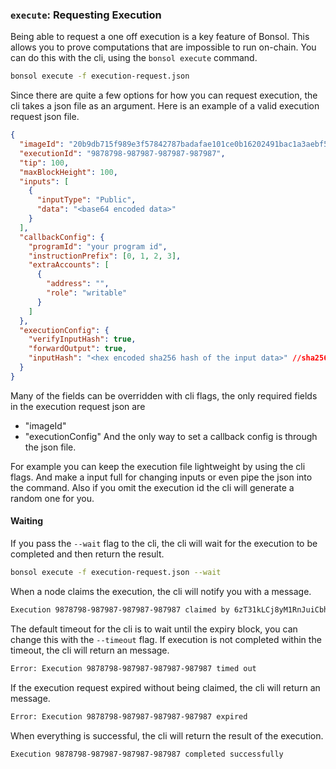 ### `execute`: Requesting Execution

Being able to request a one off execution is a key feature of Bonsol. This allows you to prove computations that are impossible to run on-chain.
You can do this with the cli, using the `bonsol execute` command.

```bash
bonsol execute -f execution-request.json
```
Since there are quite a few options for how you can request execution, the cli takes a json file as an argument.
Here is an example of a valid execution request json file.
```json
{
  "imageId": "20b9db715f989e3f57842787badafae101ce0b16202491bac1a3aebf573da0ba",
  "executionId": "9878798-987987-987987-987987",
  "tip": 100,
  "maxBlockHeight": 100,
  "inputs": [
    {
      "inputType": "Public",
      "data": "<base64 encoded data>"
    }
  ],
  "callbackConfig": {
    "programId": "your program id",
    "instructionPrefix": [0, 1, 2, 3],
    "extraAccounts": [
      {
        "address": "",
        "role": "writable"
      }
    ]
  },
  "executionConfig": {
    "verifyInputHash": true,
    "forwardOutput": true,
    "inputHash": "<hex encoded sha256 hash of the input data>" //sha256 hash of the input data if omitted the hash will be calculated
  }
}
```
Many of the fields can be overridden with cli flags, the only required fields in the execution request json are
* "imageId"
* "executionConfig"
And the only way to set a callback config is through the json file.

For example you can keep the execution file lightweight by using the cli flags. And make a input full for changing inputs or even pipe the json into the command.
Also if you omit the execution id the cli will generate a random one for you.

#### Waiting
If you pass the `--wait` flag to the cli, the cli will wait for the execution to be completed and then return the result.

```bash
bonsol execute -f execution-request.json --wait
```
When a node claims the execution, the cli will notify you with a message.
```bash
Execution 9878798-987987-987987-987987 claimed by 6zT31kLCj8yM1RnJuiCbhHyybxsEGuvr8DP2biNi6j7o
```
The default timeout for the cli is to wait until the expiry block, you can change this with the `--timeout` flag.
If execution is not completed within the timeout, the cli will return an message.
```bash
Error: Execution 9878798-987987-987987-987987 timed out
```
If the execution request expired without being claimed, the cli will return an message.
```bash
Error: Execution 9878798-987987-987987-987987 expired
```
When everything is successful, the cli will return the result of the execution.
```bash
Execution 9878798-987987-987987-987987 completed successfully
```
